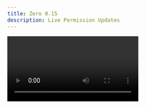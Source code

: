 ```yaml
---
title: Zero 0.15
description: Live Permission Updates
---
```


<Video src="https://d2nzlypqdo5xbb.cloudfront.net/video/release-notes/roci-releasenotes-0.15-be-sweet-v5.mp4"/>

## Install

```bash
npm install @rocicorp/zero@0.15
```

## Upgrade Guide

This release changes the way that permissions are sent to the server. Before, permissions were sent to the server by setting the `ZERO_SCHEMA_JSON` or `ZERO_SCHEMA_FILE` environment variables, which include the permissions.

In 0.15, these variables go away and are replaced by a new command: `npx zero-deploy-permissions`. This command writes the permissions to a new table in the upstream database. This design allows live permission updates, without restarting the server. It also solves problems with max env var size that users were seeing.

This release also flips the default permission from `allow` to `deny` for all rules.

To upgrade your app:

1. See the changes to [hello-zero](https://github.com/rocicorp/hello-zero/pull/26) or [hello-zero-solid](https://github.com/rocicorp/hello-zero-solid/pull/14) for how to update your permissions.
2. Remove the `ZERO_SCHEMA_JSON` and `ZERO_SCHEMA_FILE` environment variables from your setup. They aren't used anymore.
3. Use [`npx zero-deploy-permissions`](/docs/permissions#permission-deployment) to deploy permissions when necessary. You can hook this up to your CI to automate it. See the [zbugs implementation](https://github.com/rocicorp/mono/blob/86ab73122a0532e4ec516badc1d8fb82b3465b49/prod/sst/sst.config.ts#L178) as an example.

## Features

- Live-updating permissions ([docs](/docs/permissions#permission-deployment)).
- Permissions now default to **deny** rather than **allow** ([docs](/docs/permissions#access-is-denied-by-default)).

## Fixes

- Multiple `whereExists` in same query not working ([PR](https://github.com/rocicorp/mono/pull/3746))
- Allow overlapped mutators ([bug](https://bugs.rocicorp.dev/issue/3529))
- "Immutable type too deep" error ([PR](https://github.com/rocicorp/mono/pull/3758))
- Log server version at startup ([PR](https://github.com/rocicorp/mono/pull/3737))
- Eliminate quadratic CVR writes ([PR](https://github.com/rocicorp/mono/pull/3736))
- Handle `numeric` in the replication stream ([PR](https://github.com/rocicorp/mono/pull/3750))
- Make the auto-reset required error more prominent ([PR](https://github.com/rocicorp/mono/pull/3794))
- Add `"type":"module"` recommendation when schema load fails ([PR](https://github.com/rocicorp/mono/pull/3797))
- Throw error if multiple auth options set ([PR](https://github.com/rocicorp/mono/pull/3807))
- Handle NULL characters in JSON columns ([PR](https://github.com/rocicorp/mono/pull/3810))

## Breaking Changes

- Making permissions deny by default breaks existing apps. To fix add `ANYONE_CAN` or other appropriate permissions for your tables. See [docs](/docs/permissions#access-is-denied-by-default).
- The `ZERO_SCHEMA_JSON` and `ZERO_SCHEMA_FILE` environment variables are no longer used. Remove them from your setup and use [`npx zero-deploy-permissions`](/docs/permissions#permission-deployment) instead.
